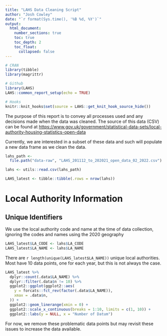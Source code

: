 ```yaml
---
title: "LAHS Data Cleaning Script"
author: "Josh Cowley"
date: "`r format(Sys.time(), '%B %d, %Y')`"
output:
  html_document:
    number_sections: true
    toc: true
    toc_depth: 2
    toc_float:
      collapsed: false
---
```


```r
# CRAN
library(tibble)
library(magrittr)

# Github
library(LAHS)
LAHS::common_report_setup(echo = TRUE)

# Hooks
knitr::knit_hooks$set(source = LAHS::get_knit_hook_source_hide())


```

The purpose of this report is to convey all processes used and any decisions
made when the data was cleaned.
The source of this data (CSV) can be found at
<https://www.gov.uk/government/statistical-data-sets/local-authority-housing-statistics-open-data>

Currently, we are interested in a subset of these data and such will populate a 
new data frame as we clean the data.
```r
lahs_path <-
  file.path("data-raw", "LAHS_201112_to_202021_open_data_02_2022.csv")

lahs <- utils::read.csv(lahs_path)

LAHS_latest <- tibble::tibble(.rows = nrow(lahs))
```

# Local Authority Information

## Unique Identifiers

We use the local authority code and name at the time of data collection,
ignoring the codes and names using the 2020 geography

```r
LAHS_latest$LA_CODE <- lahs$LA_CODE
LAHS_latest$LA_NAME <- lahs$LA_NAME
```

There are `r length(unique(LAHS_latest$LA_NAME))` unique local authorities.
Most have 10 data points, one for each year, but this is not always the case.

```r
LAHS_latest %>%
  dplyr::count(.data$LA_NAME) %>%
  dplyr::filter(.data$n != 10) %>%
  ggplot2::ggplot(ggplot2::aes(
    y = forcats::fct_rev(factor(.data$LA_NAME)),
    xmax = .data$n,
  )) +
  ggplot2::geom_linerange(xmin = 0) +
  ggplot2::scale_x_continuous(breaks = 1:10, limits = c(1, 10)) +
  ggplot2::labs(y = NULL, x = "Number of Datum")
```

For now, we remove these problematic data points but may revisit these issues
to increase the data available.

